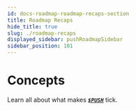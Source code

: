 ```yaml
---
id: docs-roadmap-roadmap-recaps-section
title: Roadmap Recaps
hide_title: true
slug: ./roadmap-recaps
displayed_sidebar: pushRoadmapSidebar
sidebar_position: 101
---
```


# Concepts

Learn all about what makes [___`$PUSH`___](https://coinmarketcap.com/currencies/epns/ "$PUSH at Coinmarketcap.com") tick.

<head>
  <title>Roadmap Recaps | Push Roadmap | Push Documentation</title>
</head>


<DocCardList />